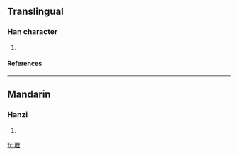 ==Translingual==
===Han character===
{{Han char|rn=96|rad=玉|as=05|sn=9|four=1411<sub>7</sub>|canj=一土心廿 (MGPT)}}
# {{defn|Han|sort=玉05}}
====References====
{{Han ref|kx=0728.260|dkj=20891|dj=1140.220|hdz=21105.160|uh=73B4|ud=29620|bh=CFCE|bd=53198}}

----
==Mandarin==
===Hanzi===
{{cmn-hanzi|pin=[[yì]] ([[yi4]])|wg=i<sup>4</sup>}}
# {{defn|Mandarin}}

[[fr:玴]]